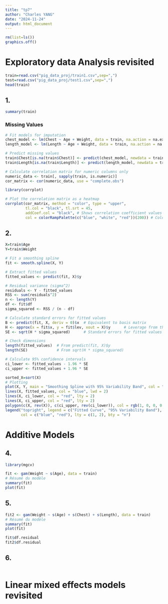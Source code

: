 ---
title: "tp7"
author: "Charles YANG"
date: "2024-11-24"
output: html_document
---

```{r}
rm(list=ls())
graphics.off()
```

# Exploratory data Analysis revisited

```{r}
train=read.csv("pig_data_proj/train1.csv",sep=",")
test=read.csv("pig_data_proj/test1.csv",sep=",")
head(train)
```
## 1.

```{r}
summary(train)
```
### Missing Values 

```{r}
# Fit models for imputation
chest_model <- lm(Chest ~ Age + Weight, data = train, na.action = na.exclude)
length_model <- lm(Length ~ Age + Weight, data = train, na.action = na.exclude)

# Predict missing values
train$Chest[is.na(train$Chest)] <- predict(chest_model, newdata = train[is.na(train$Chest), ])
train$Length[is.na(train$Length)] <- predict(length_model, newdata = train[is.na(train$Length), ])

```


```{r}
# Calculate correlation matrix for numeric columns only
numeric_data <- train[, sapply(train, is.numeric)]
cor_matrix <- cor(numeric_data, use = "complete.obs")
```

```{r}
library(corrplot)

# Plot the correlation matrix as a heatmap
corrplot(cor_matrix, method = "color", type = "upper", 
         tl.col = "black", tl.srt = 45,
         addCoef.col = "black", # Shows correlation coefficient values
         col = colorRampPalette(c("blue", "white", "red"))(200)) # Color scale
```


## 2. 

```{r}
X=train$Age
Y=train$Weight

# Fit a smoothing spline
fit <- smooth.spline(X, Y)

# Extract fitted values
fitted_values <- predict(fit, X)$y

# Residual variance (sigma^2)
residuals <- Y - fitted_values
RSS <- sum(residuals^2)
n <- length(Y)
df <- fit$df
sigma_squared <- RSS / (n - df)

# Calculate standard errors for fitted values
B <- predict(fit, X, deriv = 0)$x  # Equivalent to basis matrix
H <- approx(x = fit$x, y = fit$lev, xout = X)$y      # Leverage from the smoothing spline
SE <- sqrt(H * sigma_squared)      # Standard errors for fitted values

# Check dimensions
length(fitted_values)  # From predict(fit, X)$y
length(SE)             # From sqrt(H * sigma_squared)

# Calculate 95% confidence intervals
ci_lower <- fitted_values - 1.96 * SE
ci_upper <- fitted_values + 1.96 * SE

sorted_X=sort(X)
# Plotting
plot(X, Y, main = "Smoothing Spline with 95% Variability Band", col = "gray")
lines(X, fitted_values, col = "blue", lwd = 2)
lines(X, ci_lower, col = "red", lty = 2)
lines(X, ci_upper, col = "red", lty = 2)
polygon(c(X, rev(X)), c(ci_upper, rev(ci_lower)), col = rgb(1, 0, 0, 0.2), border = NA)
legend("topright", legend = c("Fitted Curve", "95% Variability Band"),
       col = c("blue", "red"), lty = c(1, 2), bty = "n")

```

# Additive Models

## 4. 

```{r}
library(mgcv)

fit <- gam(Weight ~ s(Age), data = train)
# Résumé du modèle
summary(fit)
plot(fit)
```
## 5.

```{r}
fit2 <- gam(Weight ~ s(Age) + s(Chest) + s(Length), data = train)
# Résumé du modèle
summary(fit)
plot(fit)
```
```{r}
fit$df.residual
fit2$df.residual
```
## 6.

```{r}

```

# Linear mixed effects models revisited


